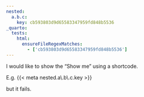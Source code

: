 ```yaml
---
nested:
  a.b.c:
    key: cb593803d9d65583347959fd848b5536
_quarto:
  tests:
    html:
      ensureFileRegexMatches:
        - ['cb593803d9d65583347959fd848b5536']
---
```


I would like to show the "Show me" using a shortcode.

E.g. {{< meta nested.a\\.b\\.c.key >}}

but it fails.
